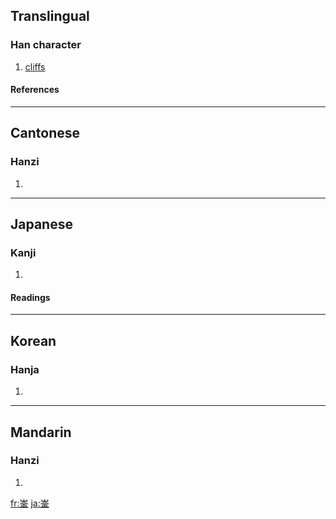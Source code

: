 {{see|嶔}}

==Translingual==
===Han character===
{{Han char|rn=46|rad=山|as=08|sn=11|four=2210<sub>9</sub>|canj=山金 (UC)}}
# [[cliffs]]
====References====
{{Han ref|kx=0314.280|dkj=08199|hdz=10781.040|uh=5D1F|ud=23839|bh=D543|bd=54595}}
----
==Cantonese==
===Hanzi===
{{yue-hanzi|jyut=|y=yam4}}
# {{defn|Cantonese}}
----
==Japanese==
===Kanji===
{{ja-kanji|grade=|rs=山08}}
# {{defn|Japanese}} 
====Readings====
{{ja-readings|on=[[ぎん]] (gin)|kun=[[みね]] (mine)}}
----
==Korean==
===Hanja===
{{ko-hanja|hangeul=음|rv=eum|mr=ŭm}}
# {{defn|Korean}}
----
==Mandarin==
===Hanzi===
{{cmn-hanzi|pin=[[yín]] ([[yin2]])|wg=yin<sup>2</sup>}}
# {{defn|Mandarin}}

[[fr:崟]]
[[ja:崟]]
